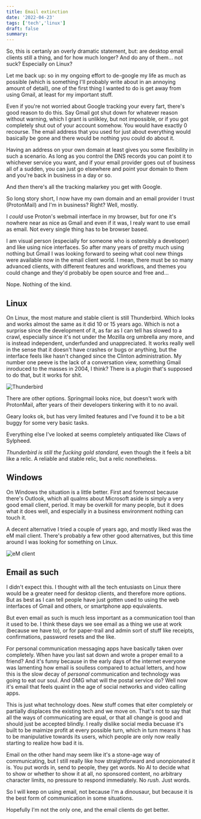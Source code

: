 ```yaml
---
title: Email extinction
date: '2022-04-23'
tags: ['tech','linux']
draft: false
summary: 
---
```

So, this is certanly an overly dramatic statement, but: are desktop email clients still a thing, and for how much longer? And do any of them... not suck? Especially on Linux?

Let me back up: so in my ongoing effort to de-google my life as much as possible (which is something I'll probably write about in an annoying amount of detail), one of the first thing I wanted to do is get away from using Gmail, at least for my important stuff.

Even if you're not worried about Google tracking your every fart, there's good reason to do this. Say Gmail got shut down for whatever reason without warning, which I grant is unlikley, but not impossible, or if you got completely shut out of your account somehow. You would have exactly 0 recourse. The email address that you used for just about everything would basically be gone and there would be nothing you could do about it.

Having an address on your own domain at least gives you some flexibility in such a scenario. As long as you control the DNS records you can point it to whichever service you want, and if your email provider goes out of business all of a sudden, you can just go elsewhere and point your domain to them and you're back in business in a day or so.

And *then* there's all the tracking malarkey you get with Google.

So long story short, I now have my own domain and an email provider I trust (ProtonMail) and I'm in business? Right? Well, mostly.

I *could* use Proton's webmail interface in my browser, but for one it's nowhere near as nice as Gmail and even if it was, I realy want to use email as email. Not every single thing has to be browser based.

I am visual person (especially for someone who is ostensibly a developer) and like using nice interfaces. So after many years of pretty much using nothing but Gmail I was looking forward to seeing what cool new things were available now in the email client world. I mean, there must be so many advanced clients, with different features and workflows, and themes you could change and they'd probably be open source and free and...

Nope. Nothing of the kind.

## Linux

On Linux, the most mature and stable client is still Thunderbird. Which looks and works almost the same as it did 10 or 15 years ago. Which is not a surprise since the development of it, as far as I can tell has slowed to a crawl, especially since it's not under the Mozilla org umbrella any more, and is instead independent, underfunded and unappreciated. It works really well in the sense that it doesn't have crashes or bugs or anything, but the interface feels like hasn't changed since the Clinton administration. My number one peeve is the lack of a conversation view, something Gmail inroduced to the masses in 2004, I think? There is a plugin that's supposed to do that, but it works for shit.

![Thunderbird](/static/images/screenshot-thunderbird.png)

There are other options. Springmail looks nice, but doesn't work with ProtonMail, after years of their developers tinkering with it to no avail. 

Geary looks ok, but has very limited features and I've found it to be a bit buggy for some very basic tasks.

Everything else I've looked at seems completely antiquated like Claws of Sylpheed.

*Thunderbird is still the fucking gold standard*, even though the it feels a bit like a relic. A reliable and stable relic, but a relic nonetheless.

## Windows 

On Windows the situation is a little better. First and foremost because there's Outlook, which all qualms about Microsoft aside is simply a very good email client, period. It may be overkill for many people, but it does what it does well, and especially in a business environment nothing can touch it.

A decent alternative I tried a couple of years ago, and mostly liked was the eM mail client. There's probably a few other good alternatives, but this time around I was looking for something on Linux.

![eM client](/static/images/screenshot-em.webp)

## Email as such

I didn't expect this. I thought with all the tech entusiasts on Linux there would be a greater need for desktop clients, and therefore more options. But as best as I can tell people have just gotten used to using the web interfaces of Gmail and others, or smartphone app equivalents.

But even email as such is much less important as a communication tool than it used to be. I think these days we see email as a thing we use at work (because we have to), or for paper-trail and admin sort of stuff like receipts, confirmations, password resets and the like. 

For personal communication messaging apps have basically taken over completely. When have you last sat down and wrote a proper email to a friend? And it's funny because in the early days of the internet everyone was lamenting how email is soulless compared to actual letters, and how this is the slow decay of *personal* communication and technology was going to eat our soul. And OMG what will the postal service do? Well now it's email that feels quaint in the age of social networks and video calling apps. 

This is just what technology does. New stuff comes that eiter completely or partially displaces the existing tech and we move on. That's not to say that all the ways of communicating are equal, or that all change is good and should just be accepted blindly. I really dislike social media becuase it's built to be maimize profit at every possible turn, which in turn means it has to be manipulative towards its users, which people are only now really starting to realize how bad it is. 

Email on the other hand may seem like it's a stone-age way of communicating, but I still really like how straightforward and unonpionated it is. You put words in, send to people, they get words. No AI to decide what to show or whether to show it at all, no sponsored content, no arbitrary character limits, no pressure to respond immediately. No *rush*. Just words.

So I will keep on using email, not because I'm a dinousaur, but because it is the best form of communication in some situations.

Hopefully I'm not the only one, and the email clients do get better.